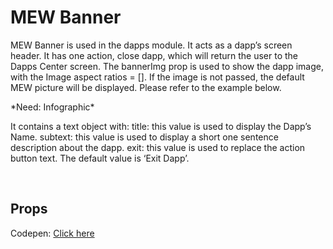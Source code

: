 

# MEW Banner
MEW Banner is used in the dapps module. It acts as a dapp’s screen header. It has one action, close dapp, which will return the user to the Dapps Center screen. The bannerImg prop is used to show the dapp image, with the Image aspect ratios = []. If the image is not passed, the default MEW picture will be displayed. Please refer to the example below.
<p>*Need: Infographic*</p>

It contains a text object with:
title: this value is used to display the Dapp’s Name.
subtext: this value is used to display a short one sentence description about the dapp. 
exit: this value is used to replace the action button text. The default value is ‘Exit Dapp’.

<br />

## Props
<Props of={MewBanner} />
<Preview><Story id="mewbanner--mew-banner" /></Preview>
Codepen: <a target="_blank" href="https://codepen.io/gesseekur/pen/JjGOxBa" id="Bar">Click here</a>


